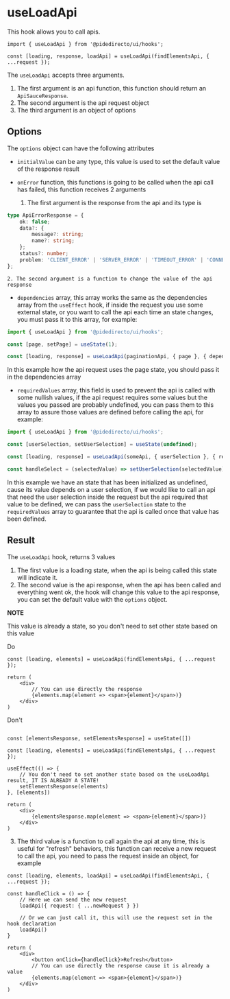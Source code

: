 

<Meta title='hooks/useLoadApi' />

# useLoadApi

This hook allows you to call apis.

```tsx
import { useLoadApi } from '@pidedirecto/ui/hooks';

const [loading, response, loadApi] = useLoadApi(findElementsApi, { ...request });
```

The `useLoadApi` accepts three arguments.

1. The first argument is an api function, this function should return an `ApiSauceResponse`.
2. The second argument is the api request object
3. The third argument is an object of options

## Options

The `options` object can have the following attributes

-   `initialValue` can be any type, this value is used to set the default value of the response result
-   `onError` function, this functions is going to be called when the api call has failed, this function receives 2 arguments

    1. The first argument is the response from the api and its type is

```ts
type ApiErrorResponse = {
    ok: false;
    data?: {
        message?: string;
        name?: string;
    };
    status?: number;
    problem: 'CLIENT_ERROR' | 'SERVER_ERROR' | 'TIMEOUT_ERROR' | 'CONNECTION_ERROR' | 'NETWORK_ERROR' | 'CANCEL_ERROR';
};
```

    2. The second argument is a function to change the value of the api response

-   `dependencies` array, this array works the same as the dependencies array from the `useEffect` hook, if inside the request
    you use some external state, or you want to call the api each time an state changes, you must pass it to this array, for example:

```ts
import { useLoadApi } from '@pidedirecto/ui/hooks';

const [page, setPage] = useState(1);

const [loading, response] = useLoadApi(paginationApi, { page }, { dependencies: [page] });
```

In this example how the api request uses the page state, you should pass it in the dependencies array

-   `requiredValues` array, this field is used to prevent the api is called with some nullish values, if the api request requires some values but
    the values you passed are probably undefined, you can pass them to this array to assure those values are defined before calling the api, for example:

```ts
import { useLoadApi } from '@pidedirecto/ui/hooks';

const [userSelection, setUserSelection] = useState(undefined);

const [loading, response] = useLoadApi(someApi, { userSelection }, { requiredValues: [userSelection], dependencies: [userSelection] });

const handleSelect = (selectedValue) => setUserSelection(selectedValue);
```

In this example we have an state that has been initialized as undefined, cause its value depends on a user selection, if we would like to call an api
that need the user selection inside the request but the api required that value to be defined, we can pass the `userSelection` state to the
`requiredValues` array to guarantee that the api is called once that value has been defined.

## Result

The `useLoadApi` hook, returns 3 values

1. The first value is a loading state, when the api is being called this state will indicate it.
2. The second value is the api response, when the api has been called and everything went ok, the hook will change this value to the api response,
   you can set the default value with the `options` object.

**NOTE**

This value is already a state, so you don't need to set other state based on this value

Do

```tsx
const [loading, elements] = useLoadApi(findElementsApi, { ...request });

return (
    <div>
        // You can use directly the response
        {elements.map(element => <span>{element}</span>)}
    </div>
)
```

Don't

```tsx

const [elementsResponse, setElementsResponse] = useState([])

const [loading, elements] = useLoadApi(findElementsApi, { ...request });

useEffect(() => {
    // You don't need to set another state based on the useLoadApi result, IT IS ALREADY A STATE!
    setElementsResponse(elements)
}, [elements])

return (
    <div>
        {elementsResponse.map(element => <span>{element}</span>)}
    </div>
)
```

3. The third value is a function to call again the api at any time, this is useful for "refresh" behaviors, this function can receive a new request to call the api,
   you need to pass the request inside an object, for example

```tsx
const [loading, elements, loadApi] = useLoadApi(findElementsApi, { ...request });

const handleClick = () => {
    // Here we can send the new request
    loadApi({ request: { ...newRequest } })

    // Or we can just call it, this will use the request set in the hook declaration
    loadApi()
}

return (
    <div>
        <button onClick={handleClick}>Refresh</button>
        // You can use directly the response cause it is already a value
        {elements.map(element => <span>{element}</span>)}
    </div>
)
```

